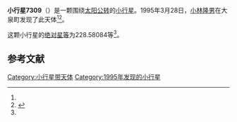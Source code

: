 {{Infobox planet
| bgcolour = #FFFFC0
| name = 7309 Shinkawakami
| symbol = 
| image = 
| caption = 
| discovery = yes
| discovery_ref = 
| discoverer = [[小林隆男|小林隆男]]
| discovery_site = [[大泉町|大泉町]] 
| discovered = 1995年3月28日
| designations = yes
| mp_name = 
| named_after = 
| alt_names = 1995 FU/ 1969 EA2 / 1979 EM / 1986 QT4 / 1987 YZ5
| mp_category = [[主带小行星|主带小行星]]
| orbit_ref = <ref name="a">[http://ssd.jpl.nasa.gov/sbdb.cgi?sstr=7309 7309 Shinkawakami] {{Wayback|url=http://ssd.jpl.nasa.gov/sbdb.cgi?sstr=7309 |date=20201124023900 }}，小行星數據庫瀏覽器（JPL Small-Body Database Browser）－[[美国国家航空航天局|美国国家航空航天局]]喷气推进实验室</ref>
| epoch = 2456400.5 (2013年4月18日更新)
| aphelion = {{convert|2.4584796|AU|km|3|abbr=on|lk=out}}
| perihelion = {{convert|1.9151704|AU|km|3|abbr=on}}
| semimajor = {{convert|2.1868250|AU|km|3|abbr=on}}
| eccentricity = 0.1242233
| period = 1181.189208 [[日|日]]<br />3.23[[儒略年|儒略年]]
| avg_speed = 
| inclination = 4.89587
| asc_node = 40.85736
| mean_anomaly = 
| arg_peri = 228.58084
| satellites = 
| physical_characteristics = yes
| dimensions = 
| mass = 
| density = 
| surface_grav = 
| escape_velocity = 
| sidereal_day = 
| axial_tilt = 
| pole_ecliptic_lat = 
| pole_ecliptic_lon = 
| albedo = 
| temperatures= 
| temp_name1 = 
| mean_temp_1 = 
| max_temp_1 = 
| temp_name2 = 
| max_temp_2 = 
| spectral_type = 
| abs_magnitude = 228.58084
}}

'''小行星7309'''（{{lang-en|7309 Shinkawakami}}）是一颗围绕[[太阳|太阳]][[公转|公转]]的[[小行星|小行星]]。1995年3月28日，[[小林隆男|小林隆男]]在大泉町发现了此天体<ref name="a" /><ref>{{cite news|title=小行星列表|url=http://cfa-www.harvard.edu/iau/lists/NumberedMPs.txt|accessdate=2013-07-08|newspaper=哈佛大学|archive-date=2008-05-17|archive-url=https://web.archive.org/web/20080517010638/http://cfa-www.harvard.edu/iau/lists/NumberedMPs.txt|dead-url=no}}</ref>。

这颗小行星的[[绝对星等|绝对星等]]为228.58084等<ref name="a" />。

==参考文献==
{{reflist}}
{{Minor Planet Number|[[小行星7308|小行星7308]]|[[小行星7310|小行星7310]]}}

{{小天体}}

[[Category:小行星带天体|Category:小行星带天体]]
[[Category:1995年发现的小行星|Category:1995年发现的小行星]]

{{asteroid-stub}}